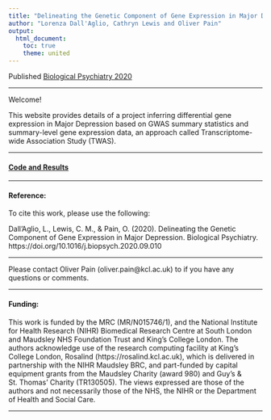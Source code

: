 ```yaml
---
title: "Delineating the Genetic Component of Gene Expression in Major Depression"
author: "Lorenza Dall'Aglio, Cathryn Lewis and Oliver Pain"
output: 
  html_document:
    toc: true
    theme: united
---
```


Published [Biological Psychiatry 2020](https://www.biologicalpsychiatryjournal.com/article/S0006-3223(20)31915-6/fulltext)

***

Welcome!

This website provides details of a project inferring differential gene expression in Major Depression based on GWAS summary statistics and summary-level gene expression data, an approach called Transcriptome-wide Association Study (TWAS).

***

#### [Code and Results](MDD_TWAS.html)

*** 

#### Reference:

To cite this work, please use the following:

Dall’Aglio, L., Lewis, C. M., & Pain, O. (2020). Delineating the Genetic Component of Gene Expression in Major Depression. Biological Psychiatry. https://doi.org/10.1016/j.biopsych.2020.09.010

***

Please contact Oliver Pain (oliver.pain@kcl.ac.uk) to if you have any questions or comments.

***

#### Funding:

This work is funded by the MRC (MR/N015746/1), and the National Institute for Health Research (NIHR) Biomedical Research Centre at South London and Maudsley NHS Foundation Trust and King’s College London. The authors acknowledge use of the research computing facility at King’s College London, Rosalind (https://rosalind.kcl.ac.uk), which is delivered in partnership with the NIHR Maudsley BRC, and part-funded by capital equipment grants from the Maudsley Charity (award 980) and Guy’s & St. Thomas’ Charity (TR130505). The views expressed are those of the authors and not necessarily those of the NHS, the NIHR or the Department of Health and Social Care. 

***
